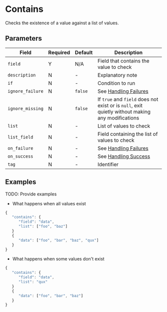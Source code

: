 
# Contains

<Synopsis>
Checks the existence of a value against a list of values.
</Synopsis>

## Parameters

|Field|Required|Default|Description|
|---|---|---|---|
|`field`|Y|N/A|Field that contains the value to check|
|`description`|N|-|Explanatory note|
|`if`|N|-|Condition to run|
|`ignore_failure`|N|`false`|See [Handling Failures](../handling-failures.mdx)|
|`ignore_missing`|N|`false`|If `true` and `field` does not exist or is `null`, exit quietly without making any modifications|
|`list`|N|-|List of values to check|
|`list_field`|N|-|Field containing the list of values to check|
|`on_failure`|N|-|See [Handling Failures](../handling-failures.mdx)|
|`on_success`|N|-|See [Handling Success](../handling-success.mdx)|
|`tag`|N|-|Identifier|

## Examples

TODO: Provide examples

* What happens when all values exist

```js
{
   "contains": {
      "field": "data",
      "list": ["foo", "baz"]
   }
   {
      "data": ["foo", "bar", "baz", "qux"]
   }
}
```

* What happens when some values don't exist

```js
{
   "contains": {
      "field": "data",
      "list": "qux"
   }
   {
      "data": ["foo", "bar", "baz"]
   }
}
```
